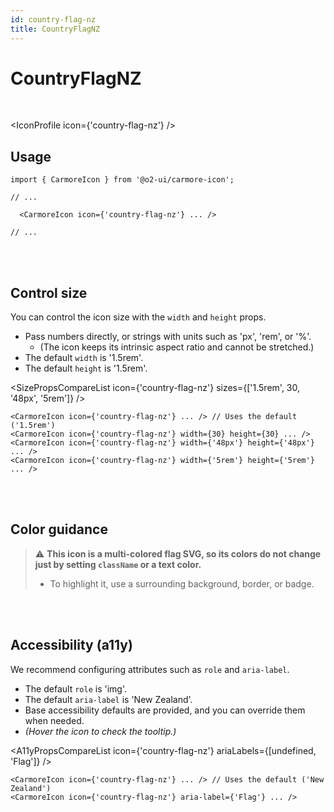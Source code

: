 ```yaml
---
id: country-flag-nz
title: CountryFlagNZ
---
```




# CountryFlagNZ

<br />

<IconProfile icon={'country-flag-nz'} />

## Usage

```tsx
import { CarmoreIcon } from '@o2-ui/carmore-icon';

// ...

  <CarmoreIcon icon={'country-flag-nz'} ... />

// ...
```

<br />
<br />

## Control size

You can control the icon size with the `width` and `height` props.

- Pass numbers directly, or strings with units such as 'px', 'rem', or '%'.
  - (The icon keeps its intrinsic aspect ratio and cannot be stretched.)
- The default `width` is '1.5rem'.
- The default `height` is '1.5rem'.

<SizePropsCompareList icon={'country-flag-nz'} sizes={['1.5rem', 30, '48px', '5rem']} />

```tsx
<CarmoreIcon icon={'country-flag-nz'} ... /> // Uses the default ('1.5rem')
<CarmoreIcon icon={'country-flag-nz'} width={30} height={30} ... />
<CarmoreIcon icon={'country-flag-nz'} width={'48px'} height={'48px'} ... />
<CarmoreIcon icon={'country-flag-nz'} width={'5rem'} height={'5rem'} ... />
```

<br />
<br />

## Color guidance

> ⚠️ <b>This icon is a multi-colored flag SVG, so its colors do not change just by setting `className` or a text color.</b>
>
> - To highlight it, use a surrounding background, border, or badge.

<br />
<br />

## Accessibility (a11y)

We recommend configuring attributes such as `role` and `aria-label`.

- The default `role` is 'img'.
- The default `aria-label` is 'New Zealand'.
- Base accessibility defaults are provided, and you can override them when needed.
- _(Hover the icon to check the tooltip.)_

<A11yPropsCompareList icon={'country-flag-nz'} ariaLabels={[undefined, 'Flag']} />

```tsx
<CarmoreIcon icon={'country-flag-nz'} ... /> // Uses the default ('New Zealand')
<CarmoreIcon icon={'country-flag-nz'} aria-label={'Flag'} ... />
```
